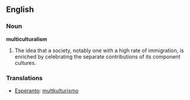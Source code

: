 ==English==

===Noun===
'''multiculturalism'''
#The idea that a society, notably one with a high rate of immigration, is enriched by celebrating the separate contributions of its component cultures.

===Translations===
*[[Esperanto]]: [[multkulturismo]]